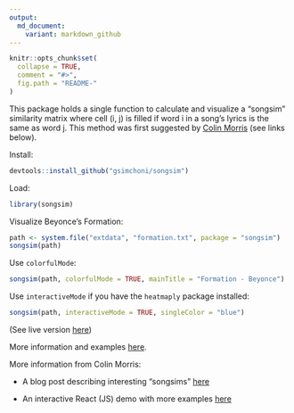 ```yaml
---
output:
  md_document:
    variant: markdown_github
---
```


<!-- README.md is generated from README.Rmd. Please edit that file -->

```r
knitr::opts_chunk$set(
  collapse = TRUE,
  comment = "#>",
  fig.path = "README-"
)
```

This package holds a single function to calculate and visualize a "songsim" similarity matrix where cell (i, j) is filled if word i in a song's lyrics is the same as word j. This method was first suggested by [Colin Morris](https://colinmorris.github.io/) (see links below).

Install:
```r
devtools::install_github("gsimchoni/songsim")
```

Load:
```r
library(songsim)
```

Visualize Beyonce's Formation:
```r
path <- system.file("extdata", "formation.txt", package = "songsim")
songsim(path)
```

Use `colorfulMode`:
```r
songsim(path, colorfulMode = TRUE, mainTitle = "Formation - Beyonce")
```

Use `interactiveMode` if you have the `heatmaply` package installed:
```r
songsim(path, interactiveMode = TRUE, singleColor = "blue")
```
(See live version [here](http://giorasimchoni.com/2017/08/08/2017-08-08-lambada-the-mocap-package/))

More information and examples [here](http://giorasimchoni.com/2017/08/08/2017-08-08-lambada-the-mocap-package/).

More information from Colin Morris:

* A blog post describing interesting "songsims" [here](https://colinmorris.github.io/blog/weird-pop-songs)

* An interactive React (JS) demo with more examples [here](https://colinmorris.github.io/SongSim/)
